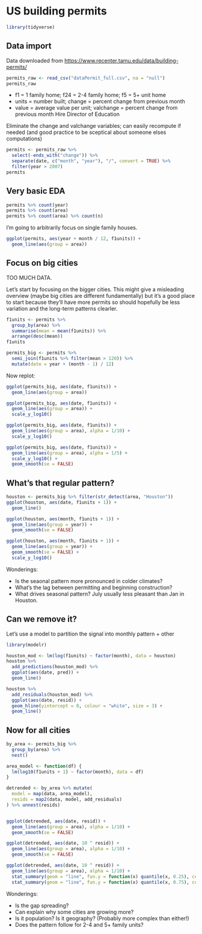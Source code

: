 # US building permits

```r
library(tidyverse)
```

## Data import

Data downloaded from <https://www.recenter.tamu.edu/data/building-permits/>

```r
permits_raw <- read_csv("dataPermit_full.csv", na = "null")
permits_raw
```

* f1 = 1 family home; f24 = 2-4 family home; f5 = 5+ unit home
* units = number built; change = percent change from previous month
* value = average value per unit; valchange = percent change from previous month
Hire Director of Education

Eliminate the change and valchange variables; can easily recompute if needed (and good practice to be sceptical about someone elses computations)

```r
permits <- permits_raw %>%
  select(-ends_with("change")) %>%
  separate(date, c("month", "year"), "/", convert = TRUE) %>%
  filter(year > 2007)
permits
```


## Very basic EDA

```r
permits %>% count(year)
permits %>% count(area)
permits %>% count(area) %>% count(n)
```

I'm going to arbitrarily focus on single family houses. 

```r
ggplot(permits, aes(year + month / 12, f1units)) + 
  geom_line(aes(group = area))
```

## Focus on big cities

TOO MUCH DATA.

Let's start by focusing on the bigger cities. This might give a misleading overview (maybe big cities are different fundamentally) but it's a good place to start because they'll have more permits so should hopefully be less variation and the long-term patterns clearler.

```r
f1units <- permits %>% 
  group_by(area) %>%
  summarise(mean = mean(f1units)) %>% 
  arrange(desc(mean))
f1units

permits_big <- permits %>% 
  semi_join(f1units %>% filter(mean > 120)) %>%
  mutate(date = year + (month - 1) / 12)
```

Now replot:

```r
ggplot(permits_big, aes(date, f1units)) + 
  geom_line(aes(group = area))
```

```r
ggplot(permits_big, aes(date, f1units)) + 
  geom_line(aes(group = area)) + 
  scale_y_log10()

ggplot(permits_big, aes(date, f1units)) + 
  geom_line(aes(group = area), alpha = 1/10) + 
  scale_y_log10()

ggplot(permits_big, aes(date, f1units)) + 
  geom_line(aes(group = area), alpha = 1/5) + 
  scale_y_log10() + 
  geom_smooth(se = FALSE)
```

## What's that regular pattern?

```r
houston <- permits_big %>% filter(str_detect(area, "Houston"))
ggplot(houston, aes(date, f1units + 1)) +
  geom_line()

ggplot(houston, aes(month, f1units + 1)) +
  geom_line(aes(group = year)) +
  geom_smooth(se = FALSE)

ggplot(houston, aes(month, f1units + 1)) +
  geom_line(aes(group = year)) +
  geom_smooth(se = FALSE) + 
  scale_y_log10()

```

Wonderings:

* Is the seaonal pattern more pronounced in colder climates?
* What's the lag between permitting and beginning construction?
* What drives seasonal pattern? July usually less pleasant than Jan in Houston.

## Can we remove it?

Let's use a model to partition the signal into monthly pattern + other

```r
library(modelr)

houston_mod <- lm(log(f1units) ~ factor(month), data = houston)
houston %>%
  add_predictions(houston_mod) %>%
  ggplot(aes(date, pred)) +
  geom_line()

houston %>%
  add_residuals(houston_mod) %>%
  ggplot(aes(date, resid)) +
  geom_hline(yintercept = 0, colour = "white", size = 3) +
  geom_line()
```

## Now for all cities

```r
by_area <- permits_big %>%
  group_by(area) %>%
  nest()

area_model <- function(df) {
  lm(log10(f1units + 1) ~ factor(month), data = df)
}

detrended <- by_area %>% mutate(
  model = map(data, area_model),
  resids = map2(data, model, add_residuals)
) %>% unnest(resids)


ggplot(detrended, aes(date, resid)) +
  geom_line(aes(group = area), alpha = 1/10) +
  geom_smooth(se = FALSE)

ggplot(detrended, aes(date, 10 ^ resid)) +
  geom_line(aes(group = area), alpha = 1/10) +
  geom_smooth(se = FALSE)

ggplot(detrended, aes(date, 10 ^ resid)) +
  geom_line(aes(group = area), alpha = 1/10) +
  stat_summary(geom = "line", fun.y = function(x) quantile(x, 0.25), colour = "blue") +
  stat_summary(geom = "line", fun.y = function(x) quantile(x, 0.75), colour = "blue")
```

Wonderings:

* Is the gap spreading?
* Can explain why some cities are growing more?
* Is it population? Is it geography?  (Probably more complex than either!)
* Does the pattern follow for 2-4 and 5+ family units?
